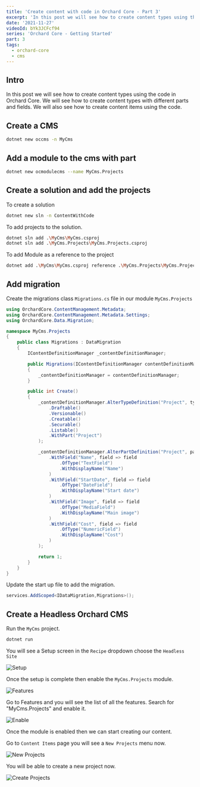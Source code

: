 ```yaml
---
title: 'Create content with code in Orchard Core - Part 3'
excerpt: 'In this post we will see how to create content types using the code in Orchard Core.'
date: '2021-11-27'
videoId: bYk3JCFcf94
series: 'Orchard Core - Getting Started'
part: 3
tags:
  - orchard-core
  - cms
---
```


<YoutubeVideo videoId={props.videoId} />

<TOCInline toc={props.toc} asDisclosure />

## Intro

In this post we will see how to create content types using the code in Orchard Core. We will see how to create content types with different parts and fields. We will also see how to create content items using the code.

## Create a CMS

```bash
dotnet new occms -n MyCms
```

## Add a module to the cms with part

```bash
dotnet new ocmodulecms --name MyCms.Projects
```

## Create a solution and add the projects

To create a solution

```bash
dotnet new sln -n ContentWithCode
```

To add projects to the solution.

```bash
dotnet sln add .\MyCms\MyCms.csproj
dotnet sln add .\MyCms.Projects\MyCms.Projects.csproj
```

To add Module as a reference to the project

```bash
dotnet add .\MyCms\MyCms.csproj reference .\MyCms.Projects\MyCms.Projects.csproj
```

## Add migration

Create the migrations class `Migrations.cs` file in our module `MyCms.Projects`

```cs
using OrchardCore.ContentManagement.Metadata;
using OrchardCore.ContentManagement.Metadata.Settings;
using OrchardCore.Data.Migration;

namespace MyCms.Projects
{
    public class Migrations : DataMigration
    {
        IContentDefinitionManager _contentDefinitionManager;

        public Migrations(IContentDefinitionManager contentDefinitionManager)
        {
            _contentDefinitionManager = contentDefinitionManager;
        }

        public int Create()
        {
            _contentDefinitionManager.AlterTypeDefinition("Project", type => type
                .Draftable()
                .Versionable()
                .Creatable()
                .Securable()
                .Listable()
                .WithPart("Project")
            );

            _contentDefinitionManager.AlterPartDefinition("Project", part => part
                .WithField("Name", field => field
                    .OfType("TextField")
                    .WithDisplayName("Name")
                )
                .WithField("StartDate", field => field
                    .OfType("DateField")
                    .WithDisplayName("Start date")
                )
                .WithField("Image", field => field
                    .OfType("MediaField")
                    .WithDisplayName("Main image")
                )
                .WithField("Cost", field => field
                    .OfType("NumericField")
                    .WithDisplayName("Cost")
                )
            );

            return 1;
        }
    }
}
```

Update the start up file to add the migration.

```cs
services.AddScoped<IDataMigration,Migrations>();
```

## Create a Headless Orchard CMS

Run the `MyCms` project.

```cs
dotnet run
```

You will see a Setup screen in the `Recipe` dropdown choose the `Headless Site`

![Setup](https://raw.githubusercontent.com/antosubash/images/main/assets/posts/orchard/part3/orchardcore3.1.png)

Once the setup is complete then enable the `MyCms.Projects` module.

![Features](https://raw.githubusercontent.com/antosubash/images/main/assets/posts/orchard/part3/orchardcore3.2.png)

Go to Features and you will see the list of all the features. Search for "MyCms.Projects" and enable it.

![Enable](https://raw.githubusercontent.com/antosubash/images/main/assets/posts/orchard/part3/orchardcore3.3.png)

Once the module is enabled then we can start creating our content.

Go to `Content Items` page you will see a `New Projects` menu now.

![New Projects](https://raw.githubusercontent.com/antosubash/images/main/assets/posts/orchard/part3/orchardcore3.4.png)

You will be able to create a new project now.

![Create Projects](https://raw.githubusercontent.com/antosubash/images/main/assets/posts/orchard/part3/orchardcore3.6.png)
